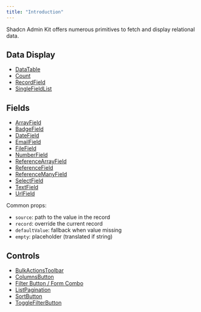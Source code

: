 ```yaml
---
title: "Introduction"
---
```


Shadcn Admin Kit offers numerous primitives to fetch and display relational data.

## Data Display

- [DataTable](./DataTable.md)
- [Count](./Count.md)
- [RecordField](./RecordField.md)
- [SingleFieldList](./SingleFieldList.md)

## Fields

- [ArrayField](./ArrayField.md)
- [BadgeField](./BadgeField.md)
- [DateField](./DateField.md)
- [EmailField](./EmailField.md)
- [FileField](./FileField.md)
- [NumberField](./NumberField.md)
- [ReferenceArrayField](./ReferenceArrayField.md)
- [ReferenceField](./ReferenceField.md)
- [ReferenceManyField](./ReferenceManyField.md)
- [SelectField](./SelectField.md)
- [TextField](./TextField.md)
- [UrlField](./UrlField.md)

Common props:

- `source`: path to the value in the record
- `record`: override the current record
- `defaultValue`: fallback when value missing
- `empty`: placeholder (translated if string)

## Controls

- [BulkActionsToolbar](./BulkActionsToolbar.md)
- [ColumnsButton](./ColumnsButton.md)
- [Filter Button / Form Combo](./FilterForm.md)
- [ListPagination](./ListPagination.md)
- [SortButton](./SortButton.md)
- [ToggleFilterButton](./ToggleFilterButton.md)